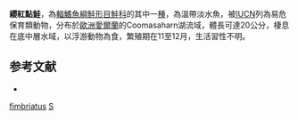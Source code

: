 {{NoteTA|G1=LS}}
{{Speciesbox
| name = 纓紅點鮭
| image = 
| image_width = 250px
| status = VU
| status_system = IUCN3.1
| genus = Salvelinus
| species = fimbriatus
| authority = {{le|查爾斯·塔特·里根|Charles Tate Regan|Regan}}, 1908
| synonyms =  
}}

'''纓紅點鮭'''，為[[輻鰭魚綱|輻鰭魚綱]][[鮭形目|鮭形目]][[鮭科|鮭科]]的其中一[[種|種]]，為溫帶淡水魚，被[[IUCN|IUCN]]列為易危保育類動物，分布於[[歐洲|歐洲]][[愛爾蘭|愛爾蘭]]的Coomasaharn湖流域，體長可達20公分，棲息在底中層水域，以浮游動物為食，繁殖期在11至12月，生活習性不明。

==参考文献==
*{{FishBase_species|genus=Salvelinus|species=fimbriatus|year=2015|month=10}}
{{Taxonbar|from=Q5522221}}

[[Category:紅點鮭屬|fimbriatus]]
[[Category:1908年描述的魚類|S]]